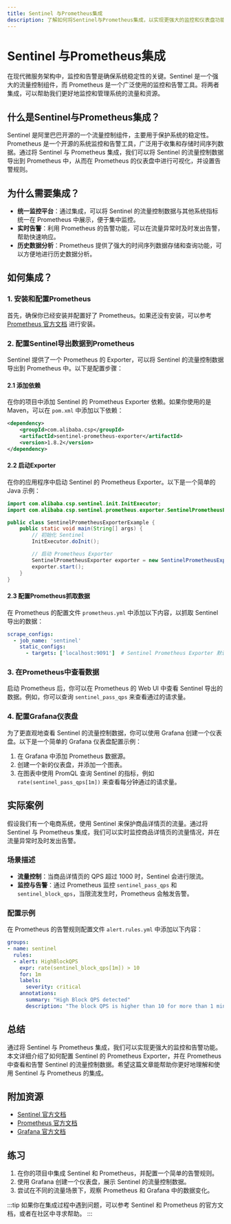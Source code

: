 ```yaml
---
title: Sentinel 与Prometheus集成
description: 了解如何将Sentinel与Prometheus集成，以实现更强大的监控和仪表盘功能。本文适合初学者，包含详细的步骤和代码示例。
---
```


# Sentinel 与Prometheus集成

在现代微服务架构中，监控和告警是确保系统稳定性的关键。Sentinel 是一个强大的流量控制组件，而 Prometheus 是一个广泛使用的监控和告警工具。将两者集成，可以帮助我们更好地监控和管理系统的流量和资源。

## 什么是Sentinel与Prometheus集成？

Sentinel 是阿里巴巴开源的一个流量控制组件，主要用于保护系统的稳定性。Prometheus 是一个开源的系统监控和告警工具，广泛用于收集和存储时间序列数据。通过将 Sentinel 与 Prometheus 集成，我们可以将 Sentinel 的流量控制数据导出到 Prometheus 中，从而在 Prometheus 的仪表盘中进行可视化，并设置告警规则。

## 为什么需要集成？

- **统一监控平台**：通过集成，可以将 Sentinel 的流量控制数据与其他系统指标统一在 Prometheus 中展示，便于集中监控。
- **实时告警**：利用 Prometheus 的告警功能，可以在流量异常时及时发出告警，帮助快速响应。
- **历史数据分析**：Prometheus 提供了强大的时间序列数据存储和查询功能，可以方便地进行历史数据分析。

## 如何集成？

### 1. 安装和配置Prometheus

首先，确保你已经安装并配置好了 Prometheus。如果还没有安装，可以参考 [Prometheus 官方文档](https://prometheus.io/docs/prometheus/latest/installation/) 进行安装。

### 2. 配置Sentinel导出数据到Prometheus

Sentinel 提供了一个 Prometheus 的 Exporter，可以将 Sentinel 的流量控制数据导出到 Prometheus 中。以下是配置步骤：

#### 2.1 添加依赖

在你的项目中添加 Sentinel 的 Prometheus Exporter 依赖。如果你使用的是 Maven，可以在 `pom.xml` 中添加以下依赖：

```xml
<dependency>
    <groupId>com.alibaba.csp</groupId>
    <artifactId>sentinel-prometheus-exporter</artifactId>
    <version>1.8.2</version>
</dependency>
```

#### 2.2 启动Exporter

在你的应用程序中启动 Sentinel 的 Prometheus Exporter。以下是一个简单的 Java 示例：

```java
import com.alibaba.csp.sentinel.init.InitExecutor;
import com.alibaba.csp.sentinel.prometheus.exporter.SentinelPrometheusExporter;

public class SentinelPrometheusExporterExample {
    public static void main(String[] args) {
        // 初始化 Sentinel
        InitExecutor.doInit();

        // 启动 Prometheus Exporter
        SentinelPrometheusExporter exporter = new SentinelPrometheusExporter();
        exporter.start();
    }
}
```

#### 2.3 配置Prometheus抓取数据

在 Prometheus 的配置文件 `prometheus.yml` 中添加以下内容，以抓取 Sentinel 导出的数据：

```yaml
scrape_configs:
  - job_name: 'sentinel'
    static_configs:
      - targets: ['localhost:9091']  # Sentinel Prometheus Exporter 默认端口为 9091
```

### 3. 在Prometheus中查看数据

启动 Prometheus 后，你可以在 Prometheus 的 Web UI 中查看 Sentinel 导出的数据。例如，你可以查询 `sentinel_pass_qps` 来查看通过的请求量。

### 4. 配置Grafana仪表盘

为了更直观地查看 Sentinel 的流量控制数据，你可以使用 Grafana 创建一个仪表盘。以下是一个简单的 Grafana 仪表盘配置示例：

1. 在 Grafana 中添加 Prometheus 数据源。
2. 创建一个新的仪表盘，并添加一个图表。
3. 在图表中使用 PromQL 查询 Sentinel 的指标，例如 `rate(sentinel_pass_qps[1m])` 来查看每分钟通过的请求量。

## 实际案例

假设我们有一个电商系统，使用 Sentinel 来保护商品详情页的流量。通过将 Sentinel 与 Prometheus 集成，我们可以实时监控商品详情页的流量情况，并在流量异常时及时发出告警。

### 场景描述

- **流量控制**：当商品详情页的 QPS 超过 1000 时，Sentinel 会进行限流。
- **监控与告警**：通过 Prometheus 监控 `sentinel_pass_qps` 和 `sentinel_block_qps`，当限流发生时，Prometheus 会触发告警。

### 配置示例

在 Prometheus 的告警规则配置文件 `alert.rules.yml` 中添加以下内容：

```yaml
groups:
- name: sentinel
  rules:
  - alert: HighBlockQPS
    expr: rate(sentinel_block_qps[1m]) > 10
    for: 1m
    labels:
      severity: critical
    annotations:
      summary: "High Block QPS detected"
      description: "The block QPS is higher than 10 for more than 1 minute."
```

## 总结

通过将 Sentinel 与 Prometheus 集成，我们可以实现更强大的监控和告警功能。本文详细介绍了如何配置 Sentinel 的 Prometheus Exporter，并在 Prometheus 中查看和告警 Sentinel 的流量控制数据。希望这篇文章能帮助你更好地理解和使用 Sentinel 与 Prometheus 的集成。

## 附加资源

- [Sentinel 官方文档](https://github.com/alibaba/Sentinel/wiki)
- [Prometheus 官方文档](https://prometheus.io/docs/introduction/overview/)
- [Grafana 官方文档](https://grafana.com/docs/)

## 练习

1. 在你的项目中集成 Sentinel 和 Prometheus，并配置一个简单的告警规则。
2. 使用 Grafana 创建一个仪表盘，展示 Sentinel 的流量控制数据。
3. 尝试在不同的流量场景下，观察 Prometheus 和 Grafana 中的数据变化。

:::tip
如果你在集成过程中遇到问题，可以参考 Sentinel 和 Prometheus 的官方文档，或者在社区中寻求帮助。
:::